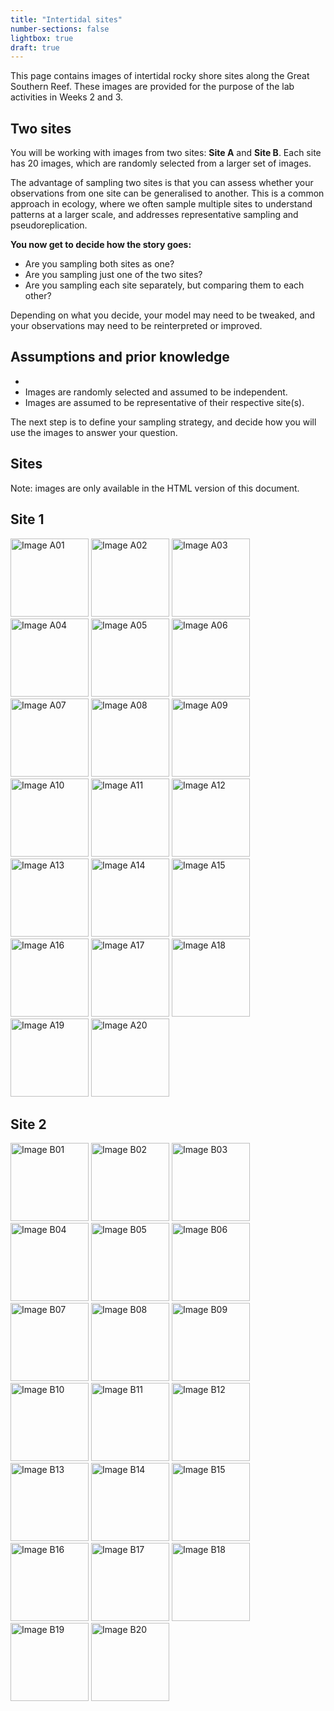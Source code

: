```yaml
---
title: "Intertidal sites"
number-sections: false
lightbox: true
draft: true
---
```


This page contains images of intertidal rocky shore sites along the Great Southern Reef. These images are provided for the purpose of the lab activities in Weeks 2 and 3.

## Two sites
You will be working with images from two sites: **Site A** and **Site B**. Each site has 20 images, which are randomly selected from a larger set of images.

The advantage of sampling two sites is that you can assess whether your observations from one site can be generalised to another. This is a common approach in ecology, where we often sample multiple sites to understand patterns at a larger scale, and addresses representative sampling and pseudoreplication.

:::{.callout-important}
**You now get to decide how the story goes:**

- Are you sampling both sites as one?
- Are you sampling just one of the two sites?
- Are you sampling each site separately, but comparing them to each other?

Depending on what you decide, your model may need to be tweaked, and your observations may need to be reinterpreted or improved.
:::

## Assumptions and prior knowledge

- 
- Images are randomly selected and assumed to be independent.
- Images are assumed to be representative of their respective site(s).

The next step is to define your sampling strategy, and decide how you will use the images to answer your question.

## Sites

Note: images are only available in the HTML version of this document. 

::: {.content-visible unless-format="pdf"}
::: {.panel-tabset}

## Site 1

![Image A01](assets/wk2/site01/IMG_0179.jpeg){group="site1" width=125}
![Image A02](assets/wk2/site01/IMG_0577.jpeg){group="site1" width=125}
![Image A03](assets/wk2/site01/IMG_1146.jpeg){group="site1" width=125}
![Image A04](assets/wk2/site01/IMG_1244.jpeg){group="site1" width=125}
![Image A05](assets/wk2/site01/IMG_1880.jpeg){group="site1" width=125}
![Image A06](assets/wk2/site01/IMG_3681.jpeg){group="site1" width=125}
![Image A07](assets/wk2/site01/IMG_4254.jpeg){group="site1" width=125}
![Image A08](assets/wk2/site01/IMG_4535.jpeg){group="site1" width=125}
![Image A09](assets/wk2/site01/IMG_4892.jpeg){group="site1" width=125}
![Image A10](assets/wk2/site01/IMG_4950.jpeg){group="site1" width=125}
![Image A11](assets/wk2/site01/IMG_5059.jpeg){group="site1" width=125}
![Image A12](assets/wk2/site01/IMG_5408.jpeg){group="site1" width=125}
![Image A13](assets/wk2/site01/IMG_7174.jpeg){group="site1" width=125}
![Image A14](assets/wk2/site01/IMG_7210.jpeg){group="site1" width=125}
![Image A15](assets/wk2/site01/IMG_7523.jpeg){group="site1" width=125}
![Image A16](assets/wk2/site01/IMG_7819.jpeg){group="site1" width=125}
![Image A17](assets/wk2/site01/IMG_8017.jpeg){group="site1" width=125}
![Image A18](assets/wk2/site01/IMG_9428.jpeg){group="site1" width=125}
![Image A19](assets/wk2/site01/IMG_9712.jpeg){group="site1" width=125}
![Image A20](assets/wk2/site01/IMG_9918.jpeg){group="site1" width=125}

## Site 2

![Image B01](assets/wk2/site02/IMG_0889.jpeg){group="site2" width=125}
![Image B02](assets/wk2/site02/IMG_1121.jpeg){group="site2" width=125}
![Image B03](assets/wk2/site02/IMG_1172.jpeg){group="site2" width=125}
![Image B04](assets/wk2/site02/IMG_1185.jpeg){group="site2" width=125}
![Image B05](assets/wk2/site02/IMG_1242.jpeg){group="site2" width=125}
![Image B06](assets/wk2/site02/IMG_1686.jpeg){group="site2" width=125}
![Image B07](assets/wk2/site02/IMG_2431.jpeg){group="site2" width=125}
![Image B08](assets/wk2/site02/IMG_4757.jpeg){group="site2" width=125}
![Image B09](assets/wk2/site02/IMG_6045.jpeg){group="site2" width=125}
![Image B10](assets/wk2/site02/IMG_6077.jpeg){group="site2" width=125}
![Image B11](assets/wk2/site02/IMG_6158.jpeg){group="site2" width=125}
![Image B12](assets/wk2/site02/IMG_6355.jpeg){group="site2" width=125}
![Image B13](assets/wk2/site02/IMG_7066.jpeg){group="site2" width=125}
![Image B14](assets/wk2/site02/IMG_8123.jpeg){group="site2" width=125}
![Image B15](assets/wk2/site02/IMG_8150.jpeg){group="site2" width=125}
![Image B16](assets/wk2/site02/IMG_8175.jpeg){group="site2" width=125}
![Image B17](assets/wk2/site02/IMG_8338.jpeg){group="site2" width=125}
![Image B18](assets/wk2/site02/IMG_8515.jpeg){group="site2" width=125}
![Image B19](assets/wk2/site02/IMG_9254.jpeg){group="site2" width=125}
![Image B20](assets/wk2/site02/IMG_9688.jpeg){group="site2" width=125}

:::
:::
